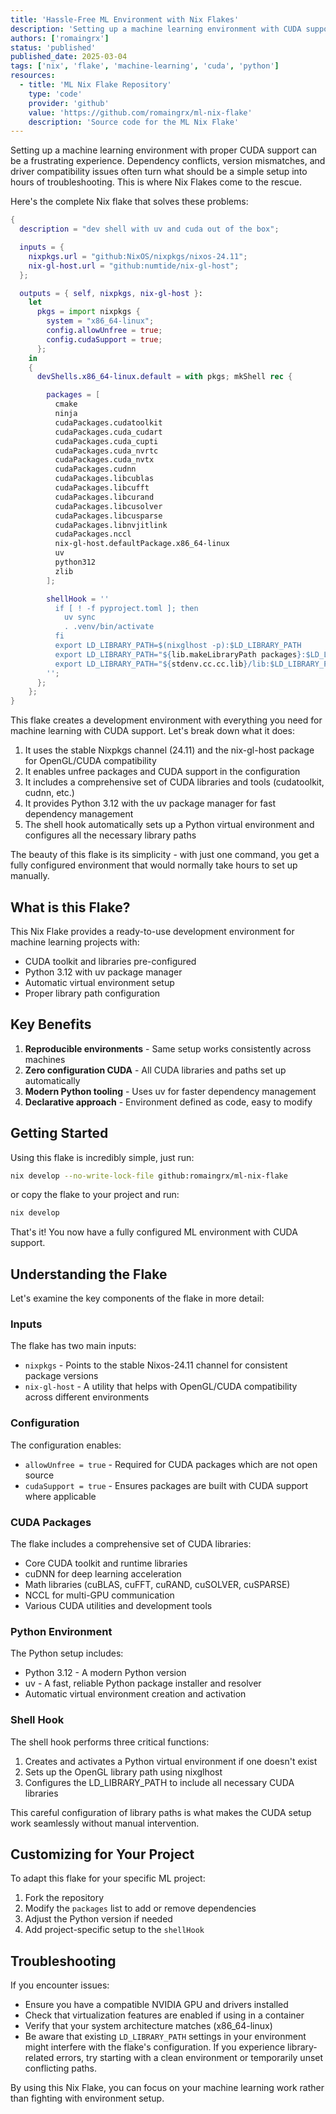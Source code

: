 ```yaml
---
title: 'Hassle-Free ML Environment with Nix Flakes'
description: 'Setting up a machine learning environment with CUDA support using Nix Flakes'
authors: ['romaingrx']
status: 'published'
published_date: 2025-03-04
tags: ['nix', 'flake', 'machine-learning', 'cuda', 'python']
resources:
  - title: 'ML Nix Flake Repository'
    type: 'code'
    provider: 'github'
    value: 'https://github.com/romaingrx/ml-nix-flake'
    description: 'Source code for the ML Nix Flake'
---
```


Setting up a machine learning environment with proper CUDA support can be a frustrating experience. Dependency conflicts, version mismatches, and driver compatibility issues often turn what should be a simple setup into hours of troubleshooting. This is where Nix Flakes come to the rescue.

Here's the complete Nix flake that solves these problems:

```nix
{
  description = "dev shell with uv and cuda out of the box";

  inputs = {
    nixpkgs.url = "github:NixOS/nixpkgs/nixos-24.11";
    nix-gl-host.url = "github:numtide/nix-gl-host";
  };

  outputs = { self, nixpkgs, nix-gl-host }:
    let
      pkgs = import nixpkgs {
        system = "x86_64-linux";
        config.allowUnfree = true;
        config.cudaSupport = true;
      };
    in
    {
      devShells.x86_64-linux.default = with pkgs; mkShell rec {

        packages = [
          cmake
          ninja
          cudaPackages.cudatoolkit
          cudaPackages.cuda_cudart
          cudaPackages.cuda_cupti
          cudaPackages.cuda_nvrtc
          cudaPackages.cuda_nvtx
          cudaPackages.cudnn
          cudaPackages.libcublas
          cudaPackages.libcufft
          cudaPackages.libcurand
          cudaPackages.libcusolver
          cudaPackages.libcusparse
          cudaPackages.libnvjitlink
          cudaPackages.nccl
          nix-gl-host.defaultPackage.x86_64-linux
          uv
          python312
          zlib
        ];

        shellHook = ''
          if [ ! -f pyproject.toml ]; then
            uv sync
            . .venv/bin/activate
          fi
          export LD_LIBRARY_PATH=$(nixglhost -p):$LD_LIBRARY_PATH
          export LD_LIBRARY_PATH="${lib.makeLibraryPath packages}:$LD_LIBRARY_PATH"
          export LD_LIBRARY_PATH="${stdenv.cc.cc.lib}/lib:$LD_LIBRARY_PATH"
        '';
      };
    };
}
```

This flake creates a development environment with everything you need for machine learning with CUDA support. Let's break down what it does:

1. It uses the stable Nixpkgs channel (24.11) and the nix-gl-host package for OpenGL/CUDA compatibility
2. It enables unfree packages and CUDA support in the configuration
3. It includes a comprehensive set of CUDA libraries and tools (cudatoolkit, cudnn, etc.)
4. It provides Python 3.12 with the uv package manager for fast dependency management
5. The shell hook automatically sets up a Python virtual environment and configures all the necessary library paths

The beauty of this flake is its simplicity - with just one command, you get a fully configured environment that would normally take hours to set up manually.

## What is this Flake?

This Nix Flake provides a ready-to-use development environment for machine learning projects with:

- CUDA toolkit and libraries pre-configured
- Python 3.12 with uv package manager
- Automatic virtual environment setup
- Proper library path configuration

## Key Benefits

1. **Reproducible environments** - Same setup works consistently across machines
2. **Zero configuration CUDA** - All CUDA libraries and paths set up automatically
3. **Modern Python tooling** - Uses uv for faster dependency management
4. **Declarative approach** - Environment defined as code, easy to modify

## Getting Started

Using this flake is incredibly simple, just run:

```bash
nix develop --no-write-lock-file github:romaingrx/ml-nix-flake
```

or copy the flake to your project and run:

```bash
nix develop
```

That's it! You now have a fully configured ML environment with CUDA support.

## Understanding the Flake

Let's examine the key components of the flake in more detail:

### Inputs

The flake has two main inputs:

- `nixpkgs` - Points to the stable Nixos-24.11 channel for consistent package versions
- `nix-gl-host` - A utility that helps with OpenGL/CUDA compatibility across different environments

### Configuration

The configuration enables:

- `allowUnfree = true` - Required for CUDA packages which are not open source
- `cudaSupport = true` - Ensures packages are built with CUDA support where applicable

### CUDA Packages

The flake includes a comprehensive set of CUDA libraries:

- Core CUDA toolkit and runtime libraries
- cuDNN for deep learning acceleration
- Math libraries (cuBLAS, cuFFT, cuRAND, cuSOLVER, cuSPARSE)
- NCCL for multi-GPU communication
- Various CUDA utilities and development tools

### Python Environment

The Python setup includes:

- Python 3.12 - A modern Python version
- uv - A fast, reliable Python package installer and resolver
- Automatic virtual environment creation and activation

### Shell Hook

The shell hook performs three critical functions:

1. Creates and activates a Python virtual environment if one doesn't exist
2. Sets up the OpenGL library path using nixglhost
3. Configures the LD_LIBRARY_PATH to include all necessary CUDA libraries

This careful configuration of library paths is what makes the CUDA setup work seamlessly without manual intervention.

## Customizing for Your Project

To adapt this flake for your specific ML project:

1. Fork the repository
2. Modify the `packages` list to add or remove dependencies
3. Adjust the Python version if needed
4. Add project-specific setup to the `shellHook`

## Troubleshooting

If you encounter issues:

- Ensure you have a compatible NVIDIA GPU and drivers installed
- Check that virtualization features are enabled if using in a container
- Verify that your system architecture matches (x86_64-linux)
- Be aware that existing `LD_LIBRARY_PATH` settings in your environment might interfere with the flake's configuration. If you experience library-related errors, try starting with a clean environment or temporarily unset conflicting paths.

By using this Nix Flake, you can focus on your machine learning work rather than fighting with environment setup.
